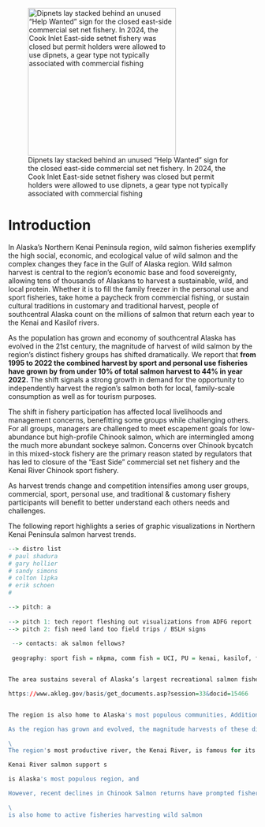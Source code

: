 ![Dipnets lay stacked behind an unused "Help Wanted" sign for the closed east-side commercial set net fishery. In 2024, the Cook Inlet East-side setnet fishery was closed but permit holders were allowed to use dipnets, a gear type not typically associated with commercial fishing](other/input/images/IMG_2552.JPEG){width="300"}

# Introduction {.unnumbered}

In Alaska's Northern Kenai Peninsula region, wild salmon fisheries exemplify the high social, economic, and ecological value of wild salmon and the complex changes they face in the Gulf of Alaska region. Wild salmon harvest is central to the region's economic base and food sovereignty, allowing tens of thousands of Alaskans to harvest a sustainable, wild, and local protein. Whether it is to fill the family freezer in the personal use and sport fisheries, take home a paycheck from commercial fishing, or sustain cultural traditions in customary and traditional harvest, people of southcentral Alaska count on the millions of salmon that return each year to the Kenai and Kasilof rivers.

As the population has grown and economy of southcentral Alaska has evolved in the 21st century, the magnitude of harvest of wild salmon by the region's distinct fishery groups has shifted dramatically. We report that **from 1995 to 2022 the combined harvest by sport and personal use fisheries have grown by from under 10% of total salmon harvest to 44% in year 2022.** The shift signals a strong growth in demand for the opportunity to independently harvest the region's salmon both for local, family-scale consumption as well as for tourism purposes.

The shift in fishery participation has affected local livelihoods and management concerns, benefitting some groups while challenging others. For all groups, managers are challenged to meet escapement goals for low-abundance but high-profile Chinook salmon, which are intermingled among the much more abundant sockeye salmon. Concerns over Chinook bycatch in this mixed-stock fishery are the primary reason stated by regulators that has led to closure of the "East Side" commercial set net fishery and the Kenai River Chinook sport fishery.

As harvest trends change and competition intensifies among user groups, commercial, sport, personal use, and traditional & customary fishery participants will benefit to better understand each others needs and challenges.

The following report highlights a series of graphic visualizations in Northern Kenai Peninsula salmon harvest trends.

```r


--> distro list
# paul shadura
# gary hollier
# sandy simons
# colton lipka
# erik schoen
# 

--> pitch: a
 
--> pitch 1: tech report fleshing out visualizations from ADFG report
--> pitch 2: fish need land too field trips / BSLH signs
 
 --> contacts: ak salmon fellows?
 
 geography: sport fish = nkpma, comm fish = UCI, PU = kenai, kasilof, fish creek, kasilof gillnet


The area sustains several of Alaska’s largest recreational salmon fisheries, major commercial gill-net and personal-use dip-net fisheries, as well as small-scale subsistence and educational fisheries (Begich et al. 2013; Shields and Dupuis 2016).

https://www.akleg.gov/basis/get_documents.asp?session=33&docid=15466


The region is also home to Alaska's most populous communities, Additionally it is visited by hundreds of thousands of annual visitors also seeking to harvest salmon in growing sport fisheries.

As the region has grown and evolved, the magnitude harvests of these different fisheries

\
The region's most productive river, the Kenai River, is famous for its large Chinook Salmon *O. tshawytscha*, including a 44-kg (97 lb) world record fish caught in 1985.

Kenai River salmon support s

is Alaska's most populous region, and

However, recent declines in Chinook Salmon returns have prompted fishery closures and exacerbated long-standing conflicts between stake- holders (Loring 2016). These declines, coinciding with state-wide declines in Chinook Salmon returns and body size (ADFG 2013; Lewis et al. 2015), have raised concerns about the resilience of these salmon runs and their dependent fishing communities to rapid environmental change (Loring et al. 2014).

\
is also home to active fisheries harvesting wild salmon

```
